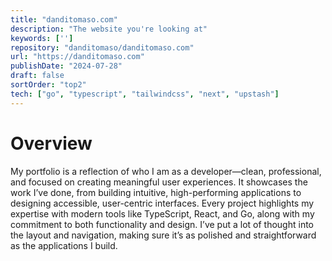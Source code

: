 ```yaml
---
title: "danditomaso.com"
description: "The website you're looking at"
keywords: ['']
repository: "danditomaso/danditomaso.com"
url: "https://danditomaso.com"
publishDate: "2024-07-28"
draft: false
sortOrder: "top2"
tech: ["go", "typescript", "tailwindcss", "next", "upstash"]
---
```


# Overview

My portfolio is a reflection of who I am as a developer—clean, professional, and focused on creating meaningful user experiences. It showcases the work I’ve done, from building intuitive, high-performing applications to designing accessible, user-centric interfaces. Every project highlights my expertise with modern tools like TypeScript, React, and Go, along with my commitment to both functionality and design. I’ve put a lot of thought into the layout and navigation, making sure it’s as polished and straightforward as the applications I build.
